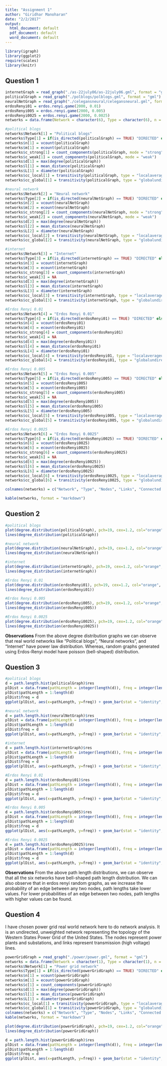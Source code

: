 ```yaml
---
title: "Assignment 1"
author: "Giridhar Manoharan"
date: "2/2/2017"
output:
  html_document: default
  pdf_document: default
  word_document: default
---
```




```r
library(igraph)
library(ggplot2)
require(scales)
library(knitr)
```

## Question 1
```r
internetGraph = read_graph("./as-22july06/as-22july06.gml", format = "gml")
politicalGraph = read_graph("./polblogs/polblogs.gml", format = "gml")
neuralNetGraph = read_graph("./celegansneural/celegansneural.gml", format = "gml")
erdosRenyi01 = erdos.renyi.game(2000, 0.01)
erdosRenyi005 = erdos.renyi.game(2000, 0.005)
erdosRenyi0025 = erdos.renyi.game(2000, 0.0025)
networks = data.frame(Network = character(6), Type = character(6), n = integer(6), m = integer(6), c_strong = integer(6), c_weak = integer(6), d = integer(6), l = double(6), L = integer(6), cc_local = double(6), cc_global = double(6), stringsAsFactors = FALSE)

#political blogs
networks$Network[1] = "Political blogs"
networks$Type[1] = if(is_directed(politicalGraph) == TRUE) "DIRECTED" else "UNDIRECTED"
networks$n[1] = vcount(politicalGraph)
networks$m[1] = ecount(politicalGraph)
networks$c_strong[1] = count_components(politicalGraph, mode = "strong")
networks$c_weak[1] = count_components(politicalGraph, mode = "weak")
networks$d[1] = max(degree(politicalGraph))
networks$l[1] = mean_distance(politicalGraph)
networks$L[1] = diameter(politicalGraph)
networks$cc_local[1] = transitivity(politicalGraph, type = "localaverageundirected")
networks$cc_global[1] = transitivity(politicalGraph, type = "globalundirected")

#neural network
networks$Network[2] = "Neural network"
networks$Type[2] = if(is_directed(neuralNetGraph) == TRUE) "DIRECTED" else "UNDIRECTED"
networks$n[2] = vcount(neuralNetGraph)
networks$m[2] = ecount(neuralNetGraph)
networks$c_strong[2] = count_components(neuralNetGraph, mode = "strong")
networks$c_weak[2] = count_components(neuralNetGraph, mode = "weak")
networks$d[2] = max(degree(neuralNetGraph))
networks$l[2] = mean_distance(neuralNetGraph)
networks$L[2] = diameter(neuralNetGraph)
networks$cc_local[2] = transitivity(neuralNetGraph, type = "localaverageundirected")
networks$cc_global[2] = transitivity(neuralNetGraph, type = "globalundirected")

#internet
networks$Network[3] = "Internet"
networks$Type[3] = if(is_directed(internetGraph) == TRUE) "DIRECTED" else "UNDIRECTED"
networks$n[3] = vcount(internetGraph)
networks$m[3] = ecount(internetGraph)
networks$c_strong[3] = count_components(internetGraph)
networks$c_weak[3] = NA
networks$d[3] = max(degree(internetGraph))
networks$l[3] = mean_distance(internetGraph)
networks$L[3] = diameter(internetGraph)
networks$cc_local[3] = transitivity(internetGraph, type = "localaverageundirected")
networks$cc_global[3] = transitivity(internetGraph, type = "globalundirected")

#Erdos Renyi 0.01
networks$Network[4] = "Erdos Renyi 0.01"
networks$Type[4] = if(is_directed(erdosRenyi01) == TRUE) "DIRECTED" else "UNDIRECTED"
networks$n[4] = vcount(erdosRenyi01)
networks$m[4] = ecount(erdosRenyi01)
networks$c_strong[4] = count_components(erdosRenyi01)
networks$c_weak[4] = NA
networks$d[4] = max(degree(erdosRenyi01))
networks$l[4] = mean_distance(erdosRenyi01)
networks$L[4] = diameter(erdosRenyi01)
networks$cc_local[4] = transitivity(erdosRenyi01, type = "localaverageundirected")
networks$cc_global[4] = transitivity(erdosRenyi01, type = "globalundirected")

#Erdos Renyi 0.005
networks$Network[5] = "Erdos Renyi 0.005"
networks$Type[5] = if(is_directed(erdosRenyi005) == TRUE) "DIRECTED" else "UNDIRECTED"
networks$n[5] = vcount(erdosRenyi005)
networks$m[5] = ecount(erdosRenyi005)
networks$c_strong[5] = count_components(erdosRenyi005)
networks$c_weak[5] = NA
networks$d[5] = max(degree(erdosRenyi005))
networks$l[5] = mean_distance(erdosRenyi005)
networks$L[5] = diameter(erdosRenyi005)
networks$cc_local[5] = transitivity(erdosRenyi005, type = "localaverageundirected")
networks$cc_global[5] = transitivity(erdosRenyi005, type = "globalundirected")

#Erdos Renyi 0.0025
networks$Network[6] = "Erdos Renyi 0.0025"
networks$Type[6] = if(is_directed(erdosRenyi0025) == TRUE) "DIRECTED" else "UNDIRECTED"
networks$n[6] = vcount(erdosRenyi0025)
networks$m[6] = ecount(erdosRenyi0025)
networks$c_strong[6] = count_components(erdosRenyi0025)
networks$c_weak[6] = NA
networks$d[6] = max(degree(erdosRenyi0025))
networks$l[6] = mean_distance(erdosRenyi0025)
networks$L[6] = diameter(erdosRenyi0025)
networks$cc_local[6] = transitivity(erdosRenyi0025, type = "localaverageundirected")
networks$cc_global[6] = transitivity(erdosRenyi0025, type = "globalundirected")

colnames(networks) = c("Network", "Type", "Nodes", "Links", "Connected components (Strongly connected - directed)", "Weakly connected components", "Maximum degree", "Average path length", "Diameter", "Average local clustering coefficient", "Global clustering coefficient")

kable(networks, format = "markdown")
```

## Question 2
```r
#political blogs
plot(degree.distribution(politicalGraph), pch=19, cex=1.2, col="orange", xlab="node degree (k)", ylab = "probability P(k)", main = "Degree distribution of Political blogs network")
lines(degree_distribution(politicalGraph))

#neural network
plot(degree.distribution(neuralNetGraph), pch=19, cex=1.2, col="orange", xlab="node degree (k)", ylab = "probability P(k)", main = "Degree distribution of Neural network")
lines(degree_distribution(neuralNetGraph))

#internet
plot(degree.distribution(internetGraph), pch=19, cex=1.2, col="orange", xlab="node degree (k)", ylab = "probability P(k)", main = "Degree distribution of Internet")
lines(degree_distribution(internetGraph))

#Erdos Renyi 0.01
plot(degree.distribution(erdosRenyi01), pch=19, cex=1.2, col="orange", xlab="node degree (k)", ylab = "probability P(k)", main = "Degree distribution of Erdos-Renyi G(2000,0.01)")
lines(degree_distribution(erdosRenyi01))

#Erdos Renyi 0.005
plot(degree.distribution(erdosRenyi005), pch=19, cex=1.2, col="orange", xlab="node degree (k)", ylab = "probability P(k)", main = "Degree distribution of Erdos-Renyi G(2000,0.005)")
lines(degree_distribution(erdosRenyi005))

#Erdos Renyi 0.0025
plot(degree.distribution(erdosRenyi0025), pch=19, cex=1.2, col="orange", xlab="node degree (k)", ylab = "probability P(k)", main = "Degree distribution of Erdos-Renyi G(2000,0.0025)")
lines(degree_distribution(erdosRenyi0025))
```

**Observations**
From the above degree distribution graphs we can observe that real world networks like "Political blogs", "Neural networks", and "Internet" have power law distribution. Whereas, random graphs generated using Erdos-Renyi model have poisson (bell-shaped) distribution.

## Question 3
```r
#political blogs
d = path.length.hist(politicalGraph)$res
plDist = data.frame(pathLength = integer(length(d)), freq = integer(length(d)))
plDist$pathLength = 1:length(d)
plDist$freq = d
ggplot(plDist, aes(x=pathLength, y=freq)) + geom_bar(stat = "identity", fill = "steelblue") + labs(title="Path length distribution - Political blogs network", x="path length", y="number of paths") + scale_y_continuous(labels = comma)

#neural network
d = path.length.hist(neuralNetGraph)$res
plDist = data.frame(pathLength = integer(length(d)), freq = integer(length(d)))
plDist$pathLength = 1:length(d)
plDist$freq = d
ggplot(plDist, aes(x=pathLength, y=freq)) + geom_bar(stat = "identity", fill = "steelblue") + labs(title="Path length distribution - Neural network", x="path length", y="number of paths") + scale_y_continuous(labels = comma)

#internet
d = path.length.hist(internetGraph)$res
plDist = data.frame(pathLength = integer(length(d)), freq = integer(length(d)))
plDist$pathLength = 1:length(d)
plDist$freq = d
ggplot(plDist, aes(x=pathLength, y=freq)) + geom_bar(stat = "identity", fill = "steelblue") + labs(title="Path length distribution - Internet", x="path length", y="number of paths") + scale_y_continuous(labels = comma)

#Erdos Renyi 0.01
d = path.length.hist(erdosRenyi01)$res
plDist = data.frame(pathLength = integer(length(d)), freq = integer(length(d)))
plDist$pathLength = 1:length(d)
plDist$freq = d
ggplot(plDist, aes(x=pathLength, y=freq)) + geom_bar(stat = "identity", fill = "steelblue") + labs(title="Path length distribution - Erdos-Renyi G(2000,0.01)", x="path length", y="number of paths") + scale_y_continuous(labels = comma)

#Erdos Renyi 0.005
d = path.length.hist(erdosRenyi005)$res
plDist = data.frame(pathLength = integer(length(d)), freq = integer(length(d)))
plDist$pathLength = 1:length(d)
plDist$freq = d
ggplot(plDist, aes(x=pathLength, y=freq)) + geom_bar(stat = "identity", fill = "steelblue") + labs(title="Path length distribution - Erdos-Renyi G(2000,0.005)", x="path length", y="number of paths") + scale_y_continuous(labels = comma)

#Erdos Renyi 0.0025
d = path.length.hist(erdosRenyi0025)$res
plDist = data.frame(pathLength = integer(length(d)), freq = integer(length(d)))
plDist$pathLength = 1:length(d)
plDist$freq = d
ggplot(plDist, aes(x=pathLength, y=freq)) + geom_bar(stat = "identity", fill = "steelblue") + labs(title="Path length distribution - Erdos-Renyi G(2000,0.0025)", x="path length", y="number of paths") + scale_y_continuous(labels = comma)

```

**Observations**
From the above path length distributions, we can observe that all the six networks have bell-shaped path length distribution. We can also observe that in erdos renyi random graphs, as we increase the probability of an edge between any two nodes, path lengths take lower values. For lower probabilities of an edge between two nodes, path lengths with higher values can be found.


## Question 4
I have chosen power grid real world network here to do network analysis. It is an undirected, unweighted network representing the topology of the Western States Power Grid of the United States. The nodes represent power plants and substations, and links represent transmission (high voltage) lines.
```r
powerGridGraph = read_graph("./power/power.gml", format = "gml")
networks = data.frame(Network = character(1), Type = character(1), n = integer(1), m = integer(1), c = integer(1), d = integer(1), l = double(1), L = integer(1), cc_local = double(1), cc_global = double(1), stringsAsFactors = FALSE)
networks$Network[1] = "Power grid network"
networks$Type[1] = if(is_directed(powerGridGraph) == TRUE) "DIRECTED" else "UNDIRECTED"
networks$n[1] = vcount(powerGridGraph)
networks$m[1] = ecount(powerGridGraph)
networks$c[1] = count_components(powerGridGraph)
networks$d[1] = max(degree(powerGridGraph))
networks$l[1] = mean_distance(powerGridGraph)
networks$L[1] = diameter(powerGridGraph)
networks$cc_local[1] = transitivity(powerGridGraph, type = "localaverageundirected")
networks$cc_global[1] = transitivity(powerGridGraph, type = "globalundirected")
colnames(networks) = c("Network", "Type", "Nodes", "Links", "Connected components", "Maximum degree", "Average path length", "Diameter", "Average local clustering coefficient", "Global clustering coefficient")
kable(networks, format = "markdown")

plot(degree.distribution(powerGridGraph), pch=19, cex=1.2, col="orange", xlab="node degree (k)", ylab = "probability P(k)", main = "Degree distribution of Power grid network")
lines(degree_distribution(powerGridGraph))

d = path.length.hist(powerGridGraph)$res
plDist = data.frame(pathLength = integer(length(d)), freq = integer(length(d)))
plDist$pathLength = 1:length(d)
plDist$freq = d
ggplot(plDist, aes(x=pathLength, y=freq)) + geom_bar(stat = "identity", fill = "steelblue") + labs(title="Path length distribution - Power grid network", x="path length", y="number of paths") + scale_y_continuous(labels = comma)
```
